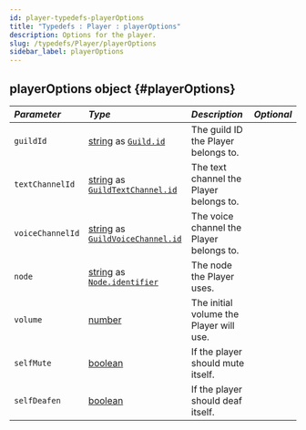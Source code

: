 ```yaml
---
id: player-typedefs-playerOptions
title: "Typedefs : Player : playerOptions"
description: Options for the player.
slug: /typedefs/Player/playerOptions
sidebar_label: playerOptions
---
```



## playerOptions <span className="info badge">object</span> {#playerOptions}

| <i className="fa-solid fa-hashtag"/> Parameter | <i className="fa-solid fa-font"/> Type                                                                                                                                                                       | <i className="fa-solid fa-list"/> Description | <i className="fa-solid fa-flask"/> Optional |
|:-----------------------------------------------|:-------------------------------------------------------------------------------------------------------------------------------------------------------------------------------------------------------------|:----------------------------------------------|:-------------------------------------------:|
| `guildId`                                      | [string](https://developer.mozilla.org/en-US/docs/Web/JavaScript/Reference/Global_Objects/String) as [`Guild.id`](https://discord.js.org/docs/packages/discord.js/14.17.3/Guild:Class#id)                    | The guild ID the Player belongs to.           |     <i className="fa-solid fa-xmark"/>      |
| `textChannelId`                                | [string](https://developer.mozilla.org/en-US/docs/Web/JavaScript/Reference/Global_Objects/String) as [`GuildTextChannel.id`](https://discord.js.org/docs/packages/discord.js/14.17.3/TextChannel:Class#id)   | The text channel the Player belongs to.       |     <i className="fa-solid fa-xmark"/>      |
| `voiceChannelId`                               | [string](https://developer.mozilla.org/en-US/docs/Web/JavaScript/Reference/Global_Objects/String) as [`GuildVoiceChannel.id`](https://discord.js.org/docs/packages/discord.js/14.17.3/VoiceChannel:Class#id) | The voice channel the Player belongs to.      |     <i className="fa-solid fa-check"/>      |
| `node`                                         | [string](https://developer.mozilla.org/en-US/docs/Web/JavaScript/Reference/Global_Objects/String) as [`Node.identifier`](../../Classes/Node.mdx#constructor)                                                 | The node the Player uses.                     |     <i className="fa-solid fa-check"/>      |
| `volume`                                       | [number](https://developer.mozilla.org/en-US/docs/Web/JavaScript/Reference/Global_Objects/Number)                                                                                                            | The initial volume the Player will use.       |     <i className="fa-solid fa-check"/>      |
| `selfMute`                                     | [boolean](https://developer.mozilla.org/en-US/docs/Web/JavaScript/Reference/Global_Objects/Boolean)                                                                                                          | If the player should mute itself.             |     <i className="fa-solid fa-check"/>      |
| `selfDeafen`                                   | [boolean](https://developer.mozilla.org/en-US/docs/Web/JavaScript/Reference/Global_Objects/Boolean)                                                                                                          | If the player should deaf itself.             |     <i className="fa-solid fa-check"/>      |
